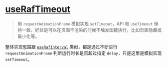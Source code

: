 # [useRafTimeout](https://ahooks.js.org/zh-CN/hooks/use-raf-timeout)

> 用 `requestAnimationFrame` 模拟实现 `setTimeout`，API 和 `useTimeout` 保持一致，好处是可以在页面不渲染的时候不触发函数执行，比如页面隐藏或最小化等。

整体实现思路跟 [`useRafInterval`](./use-raf-interval) 类似，都是通过不断进行 `requestAnimationFrame` 判断运行时长是否超过指定 `delay`，只是这里是模拟实现 `setTimeout`。

